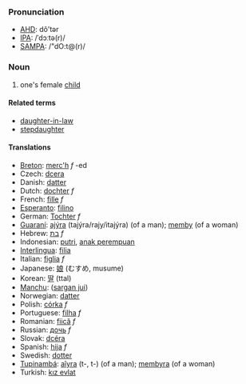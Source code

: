 ===Pronunciation===
*[[w:AHD|AHD]]: dô'tər
*[[w:IPA|IPA]]: /ˈdɔːtə(r)/
*[[w:SAMPA|SAMPA]]: /"dO:t@(r)/

===Noun===
#one's female [[child]]
====Related terms====
*[[daughter-in-law]]
*[[stepdaughter]]

====Translations====
*[[Breton]]: [[merc'h]] ''f'' -ed
*Czech: [[dcera]]
*Danish: [[datter]]
*Dutch: [[dochter]] ''f''
*French: [[fille]] ''f''
*[[Esperanto]]: [[filino]]
*German: [[Tochter]] ''f''
*[[Guaraní]]: [[ajýra]] (tajýra/rajy/itajýra) (of a man); [[memby]] (of a woman)
*Hebrew: [[בת]] ''f''
*Indonesian: [[putri]], [[anak perempuan]]
*[[Interlingua]]: [[filia]]
*Italian: [[figlia]] ''f''
*Japanese: [[娘]] (むすめ, musume)
*Korean: [[딸]] (ttal)
*[[Manchu]]: ([[sargan jui]])
*Norwegian: [[datter]]
*Polish: [[córka]] ''f''
*Portuguese: [[filha]] ''f''
*Romanian: [[fiică]] ''f''
*Russian: [[дочь]] ''f''
*Slovak: [[dcéra]]
*Spanish: [[hija]] ''f''
*Swedish: [[dotter]]
*[[Tupinambá]]: [[aîyra]] (t-, t-) (of a man); [[membyra]] (of a woman)
*Turkish: [[kız evlat]]